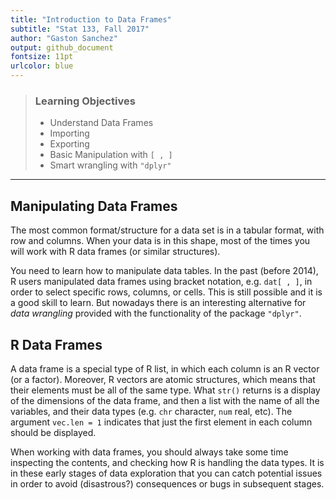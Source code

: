 ```yaml
---
title: "Introduction to Data Frames"
subtitle: "Stat 133, Fall 2017"
author: "Gaston Sanchez"
output: github_document
fontsize: 11pt
urlcolor: blue
---
```


> ### Learning Objectives
>
> - Understand Data Frames
> - Importing
> - Exporting
> - Basic Manipulation with `[ , ]`
> - Smart wrangling with `"dplyr"`

------

## Manipulating Data Frames

The most common format/structure for a data set is in a tabular format, 
with row and columns. When your data is in this shape, most of the times 
you will work with R data frames (or similar structures).

You need to learn how to manipulate data tables. In the past (before 2014), 
R users manipulated data frames using bracket notation, e.g. `dat[ , ]`,
in order to select specific rows, columns, or cells. This is still possible
and it is a good skill to learn. But nowadays there is an interesting alternative 
for _data wrangling_ provided with the functionality of the package `"dplyr"`.


## R Data Frames

A data frame is a special type of R list, in which each column 
is an R vector (or a factor). Moreover, R vectors are atomic structures, which means that 
their elements must be all of the same type. What `str()` returns is a display 
of the dimensions of the data frame, and then a list with the name of all the 
variables, and their data types (e.g. `chr` character, `num` real, etc). 
The argument `vec.len = 1` indicates that just the first element in each 
column should be displayed.

When working with data frames, you should always take some time inspecting 
the contents, and checking how R is handling the data types. It is in these 
early stages of data exploration that you can catch potential issues in order 
to avoid (disastrous?) consequences or bugs in subsequent stages.
